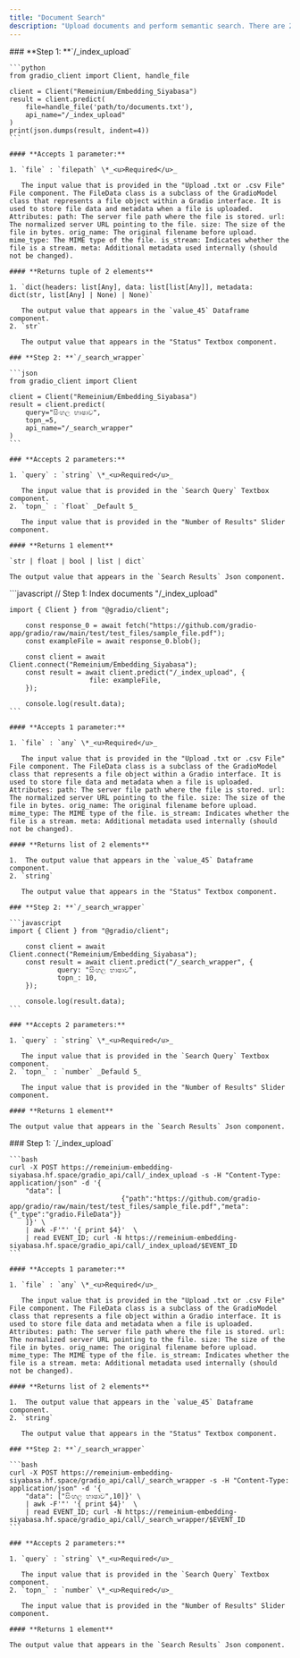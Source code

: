 ```yaml
---
title: "Document Search"
description: "Upload documents and perform semantic search. There are 2 endpoints for perform document search"
---
```


<Tabs>
  <Tab title="Python">
    ### **Step 1: **`/_index_upload`

    ```python
    from gradio_client import Client, handle_file
    
    client = Client("Remeinium/Embedding_Siyabasa")
    result = client.predict(
        file=handle_file('path/to/documents.txt'),
        api_name="/_index_upload"
    )
    print(json.dumps(result, indent=4))
    ```

    #### **Accepts 1 parameter:**

    1. `file` : `filepath` \*_<u>Required</u>_

       The input value that is provided in the "Upload .txt or .csv File" File component. The FileData class is a subclass of the GradioModel class that represents a file object within a Gradio interface. It is used to store file data and metadata when a file is uploaded. Attributes: path: The server file path where the file is stored. url: The normalized server URL pointing to the file. size: The size of the file in bytes. orig_name: The original filename before upload. mime_type: The MIME type of the file. is_stream: Indicates whether the file is a stream. meta: Additional metadata used internally (should not be changed).

    #### **Returns tuple of 2 elements**

    1. `dict(headers: list[Any], data: list[list[Any]], metadata: dict(str, list[Any] | None) | None)` 

       The output value that appears in the `value_45` Dataframe component.
    2. `str`

       The output value that appears in the "Status" Textbox component.

    ### **Step 2: **`/_search_wrapper` 

    ```json
    from gradio_client import Client
    
    client = Client("Remeinium/Embedding_Siyabasa")
    result = client.predict(
        query="සිංහල භාෂාව",
        topn_=5,
        api_name="/_search_wrapper"
    )
    ```

    ### **Accepts 2 parameters:**

    1. `query` : `string` \*_<u>Required</u>_

       The input value that is provided in the `Search Query` Textbox component.
    2. `topn_` : `float` _Default 5_

       The input value that is provided in the "Number of Results" Slider component.

    #### **Returns 1 element**

    `str | float | bool | list | dict` 

    The output value that appears in the `Search Results` Json component.
  </Tab>
  <Tab title="Javascript">
    ```javascript
    // Step 1: Index documents  "/_index_upload"
    
    import { Client } from "@gradio/client";
    	
    	const response_0 = await fetch("https://github.com/gradio-app/gradio/raw/main/test/test_files/sample_file.pdf");
    	const exampleFile = await response_0.blob();
    						
    	const client = await Client.connect("Remeinium/Embedding_Siyabasa");
    	const result = await client.predict("/_index_upload", { 
    					file: exampleFile, 
    	});
    
    	console.log(result.data);
    ```

    #### **Accepts 1 parameter:**

    1. `file` : `any` \*_<u>Required</u>_

       The input value that is provided in the "Upload .txt or .csv File" File component. The FileData class is a subclass of the GradioModel class that represents a file object within a Gradio interface. It is used to store file data and metadata when a file is uploaded. Attributes: path: The server file path where the file is stored. url: The normalized server URL pointing to the file. size: The size of the file in bytes. orig_name: The original filename before upload. mime_type: The MIME type of the file. is_stream: Indicates whether the file is a stream. meta: Additional metadata used internally (should not be changed).

    #### **Returns list of 2 elements**

    1.  The output value that appears in the `value_45` Dataframe component.
    2. `string`

       The output value that appears in the "Status" Textbox component.

    ### **Step 2: **`/_search_wrapper` 

    ```javascript
    import { Client } from "@gradio/client";
    	
    	const client = await Client.connect("Remeinium/Embedding_Siyabasa");
    	const result = await client.predict("/_search_wrapper", { 		
    			query: "සිංහල භාෂාව", 		
    			topn_: 10, 
    	});
    
    	console.log(result.data);
    ```

    ### **Accepts 2 parameters:**

    1. `query` : `string` \*_<u>Required</u>_

       The input value that is provided in the `Search Query` Textbox component.
    2. `topn_` : `number` _Defauld 5_

       The input value that is provided in the "Number of Results" Slider component.

    #### **Returns 1 element**

    The output value that appears in the `Search Results` Json component.
  </Tab>
  <Tab title="cURL">
    ### Step 1:  `/_index_upload`

    ```bash
    curl -X POST https://remeinium-embedding-siyabasa.hf.space/gradio_api/call/_index_upload -s -H "Content-Type: application/json" -d '{
    	"data": [
    							{"path":"https://github.com/gradio-app/gradio/raw/main/test/test_files/sample_file.pdf","meta":{"_type":"gradio.FileData"}}
    	]}' \
    	| awk -F'"' '{ print $4}'  \
    	| read EVENT_ID; curl -N https://remeinium-embedding-siyabasa.hf.space/gradio_api/call/_index_upload/$EVENT_ID
    ```

    #### **Accepts 1 parameter:**

    1. `file` : `any` \*_<u>Required</u>_

       The input value that is provided in the "Upload .txt or .csv File" File component. The FileData class is a subclass of the GradioModel class that represents a file object within a Gradio interface. It is used to store file data and metadata when a file is uploaded. Attributes: path: The server file path where the file is stored. url: The normalized server URL pointing to the file. size: The size of the file in bytes. orig_name: The original filename before upload. mime_type: The MIME type of the file. is_stream: Indicates whether the file is a stream. meta: Additional metadata used internally (should not be changed).

    #### **Returns list of 2 elements**

    1.  The output value that appears in the `value_45` Dataframe component.
    2. `string`

       The output value that appears in the "Status" Textbox component.

    ### **Step 2: **`/_search_wrapper`

    ```bash
    curl -X POST https://remeinium-embedding-siyabasa.hf.space/gradio_api/call/_search_wrapper -s -H "Content-Type: application/json" -d '{
    	"data": ["සිංහල භාෂාව",10]}' \
    	| awk -F'"' '{ print $4}'  \
    	| read EVENT_ID; curl -N https://remeinium-embedding-siyabasa.hf.space/gradio_api/call/_search_wrapper/$EVENT_ID
    ```

    ### **Accepts 2 parameters:**

    1. `query` : `string` \*_<u>Required</u>_

       The input value that is provided in the `Search Query` Textbox component.
    2. `topn_` : `number` \*_<u>Required</u>_

       The input value that is provided in the "Number of Results" Slider component.

    #### **Returns 1 element**

    The output value that appears in the `Search Results` Json component.
  </Tab>
</Tabs>
